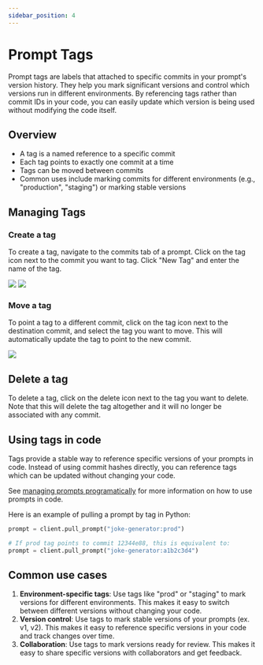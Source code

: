 ```yaml
---
sidebar_position: 4
---
```


# Prompt Tags

Prompt tags are labels that attached to specific commits in your prompt's version history. They help you mark significant versions and control which versions run in different environments. By referencing tags rather than commit IDs in your code, you can easily update which version is being used without modifying the code itself.

## Overview

- A tag is a named reference to a specific commit
- Each tag points to exactly one commit at a time
- Tags can be moved between commits
- Common uses include marking commits for different environments (e.g., "production", "staging") or marking stable versions

## Managing Tags

### Create a tag

To create a tag, navigate to the commits tab of a prompt. Click on the tag icon next to the commit you want to tag. Click "New Tag" and enter the name of the tag.

![](../static/prompt_tags/commits_tab.png)
![](../static/prompt_tags/create_new_prompt_tag.png)

### Move a tag

To point a tag to a different commit, click on the tag icon next to the destination commit, and select the tag you want to move.
This will automatically update the tag to point to the new commit.

![](../static/prompt_tags/move_prompt_tag.png)

## Delete a tag

To delete a tag, click on the delete icon next to the tag you want to delete. Note that this will delete the tag altogether and it will no longer be associated with any commit.

## Using tags in code

Tags provide a stable way to reference specific versions of your prompts in code. Instead of using commit hashes directly, you can reference tags which can be updated without changing your code.

See [managing prompts programatically](./manage_prompts_programatically.mdx) for more information on how to use prompts in code.

Here is an example of pulling a prompt by tag in Python:

```python
prompt = client.pull_prompt("joke-generator:prod")

# If prod tag points to commit 12344e88, this is equivalent to:
prompt = client.pull_prompt("joke-generator:a1b2c3d4")
```

## Common use cases

1. **Environment-specific tags**: Use tags like "prod" or "staging" to mark versions for different environments. This makes it easy to switch between different versions without changing your code.
2. **Version control**: Use tags to mark stable versions of your prompts (ex. v1, v2). This makes it easy to reference specific versions in your code and track changes over time.
3. **Collaboration**: Use tags to mark versions ready for review. This makes it easy to share specific versions with collaborators and get feedback.
